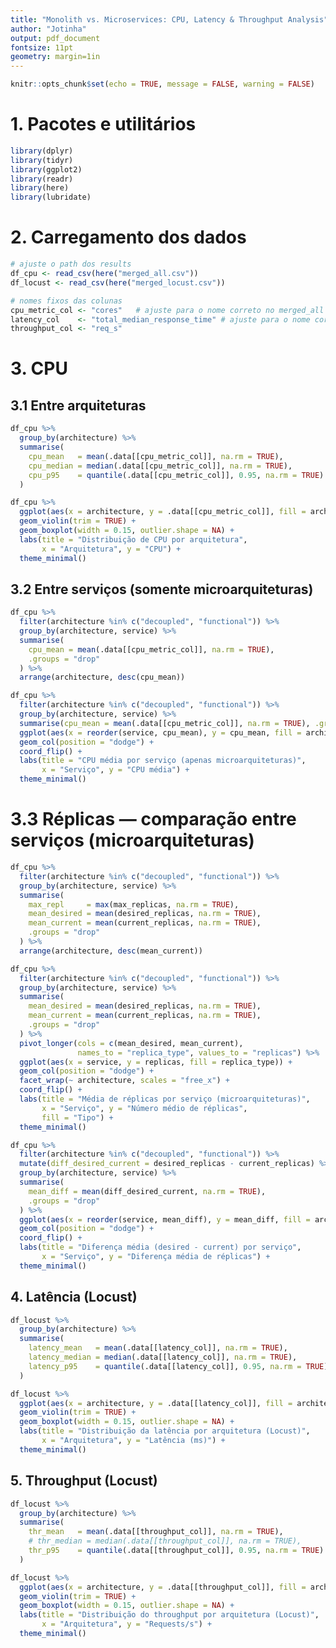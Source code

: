 ```yaml
---
title: "Monolith vs. Microservices: CPU, Latency & Throughput Analysis"
author: "Jotinha"
output: pdf_document
fontsize: 11pt
geometry: margin=1in
---
```


```r
knitr::opts_chunk$set(echo = TRUE, message = FALSE, warning = FALSE)
```

# 1. Pacotes e utilitários

```r
library(dplyr)
library(tidyr)
library(ggplot2)
library(readr)
library(here)
library(lubridate)
```

# 2. Carregamento dos dados

```r
# ajuste o path dos results
df_cpu <- read_csv(here("merged_all.csv"))
df_locust <- read_csv(here("merged_locust.csv"))

# nomes fixos das colunas
cpu_metric_col <- "cores"   # ajuste para o nome correto no merged_all
latency_col    <- "total_median_response_time" # ajuste para o nome correto no merge_locust
throughput_col <- "req_s"

```

# 3. CPU

## 3.1 Entre arquiteturas
```r
df_cpu %>%
  group_by(architecture) %>%
  summarise(
    cpu_mean   = mean(.data[[cpu_metric_col]], na.rm = TRUE),
    cpu_median = median(.data[[cpu_metric_col]], na.rm = TRUE),
    cpu_p95    = quantile(.data[[cpu_metric_col]], 0.95, na.rm = TRUE)
  )

df_cpu %>%
  ggplot(aes(x = architecture, y = .data[[cpu_metric_col]], fill = architecture)) +
  geom_violin(trim = TRUE) +
  geom_boxplot(width = 0.15, outlier.shape = NA) +
  labs(title = "Distribuição de CPU por arquitetura",
       x = "Arquitetura", y = "CPU") +
  theme_minimal()

```

## 3.2 Entre serviços (somente microarquiteturas)

```r
df_cpu %>%
  filter(architecture %in% c("decoupled", "functional")) %>%
  group_by(architecture, service) %>%
  summarise(
    cpu_mean = mean(.data[[cpu_metric_col]], na.rm = TRUE),
    .groups = "drop"
  ) %>%
  arrange(architecture, desc(cpu_mean))

df_cpu %>%
  filter(architecture %in% c("decoupled", "functional")) %>%
  group_by(architecture, service) %>%
  summarise(cpu_mean = mean(.data[[cpu_metric_col]], na.rm = TRUE), .groups = "drop") %>%
  ggplot(aes(x = reorder(service, cpu_mean), y = cpu_mean, fill = architecture)) +
  geom_col(position = "dodge") +
  coord_flip() +
  labs(title = "CPU média por serviço (apenas microarquiteturas)",
       x = "Serviço", y = "CPU média") +
  theme_minimal()
```

# 3.3 Réplicas — comparação entre serviços (microarquiteturas)

```r
df_cpu %>%
  filter(architecture %in% c("decoupled", "functional")) %>%
  group_by(architecture, service) %>%
  summarise(
    max_repl     = max(max_replicas, na.rm = TRUE),
    mean_desired = mean(desired_replicas, na.rm = TRUE),
    mean_current = mean(current_replicas, na.rm = TRUE),
    .groups = "drop"
  ) %>%
  arrange(architecture, desc(mean_current))

df_cpu %>%
  filter(architecture %in% c("decoupled", "functional")) %>%
  group_by(architecture, service) %>%
  summarise(
    mean_desired = mean(desired_replicas, na.rm = TRUE),
    mean_current = mean(current_replicas, na.rm = TRUE),
    .groups = "drop"
  ) %>%
  pivot_longer(cols = c(mean_desired, mean_current),
               names_to = "replica_type", values_to = "replicas") %>%
  ggplot(aes(x = service, y = replicas, fill = replica_type)) +
  geom_col(position = "dodge") +
  facet_wrap(~ architecture, scales = "free_x") +
  coord_flip() +
  labs(title = "Média de réplicas por serviço (microarquiteturas)",
       x = "Serviço", y = "Número médio de réplicas",
       fill = "Tipo") +
  theme_minimal()
```

```r
df_cpu %>%
  filter(architecture %in% c("decoupled", "functional")) %>%
  mutate(diff_desired_current = desired_replicas - current_replicas) %>%
  group_by(architecture, service) %>%
  summarise(
    mean_diff = mean(diff_desired_current, na.rm = TRUE),
    .groups = "drop"
  ) %>%
  ggplot(aes(x = reorder(service, mean_diff), y = mean_diff, fill = architecture)) +
  geom_col(position = "dodge") +
  coord_flip() +
  labs(title = "Diferença média (desired - current) por serviço",
       x = "Serviço", y = "Diferença média de réplicas") +
  theme_minimal()

```


## 4. Latência (Locust)

```r
df_locust %>%
  group_by(architecture) %>%
  summarise(
    latency_mean   = mean(.data[[latency_col]], na.rm = TRUE),
    latency_median = median(.data[[latency_col]], na.rm = TRUE),
    latency_p95    = quantile(.data[[latency_col]], 0.95, na.rm = TRUE)
  )

df_locust %>%
  ggplot(aes(x = architecture, y = .data[[latency_col]], fill = architecture)) +
  geom_violin(trim = TRUE) +
  geom_boxplot(width = 0.15, outlier.shape = NA) +
  labs(title = "Distribuição da latência por arquitetura (Locust)",
       x = "Arquitetura", y = "Latência (ms)") +
  theme_minimal()

```

## 5. Throughput (Locust)

```r
df_locust %>%
  group_by(architecture) %>%
  summarise(
    thr_mean   = mean(.data[[throughput_col]], na.rm = TRUE),
    # thr_median = median(.data[[throughput_col]], na.rm = TRUE),
    thr_p95    = quantile(.data[[throughput_col]], 0.95, na.rm = TRUE)
  )

df_locust %>%
  ggplot(aes(x = architecture, y = .data[[throughput_col]], fill = architecture)) +
  geom_violin(trim = TRUE) +
  geom_boxplot(width = 0.15, outlier.shape = NA) +
  labs(title = "Distribuição do throughput por arquitetura (Locust)",
       x = "Arquitetura", y = "Requests/s") +
  theme_minimal()
```

